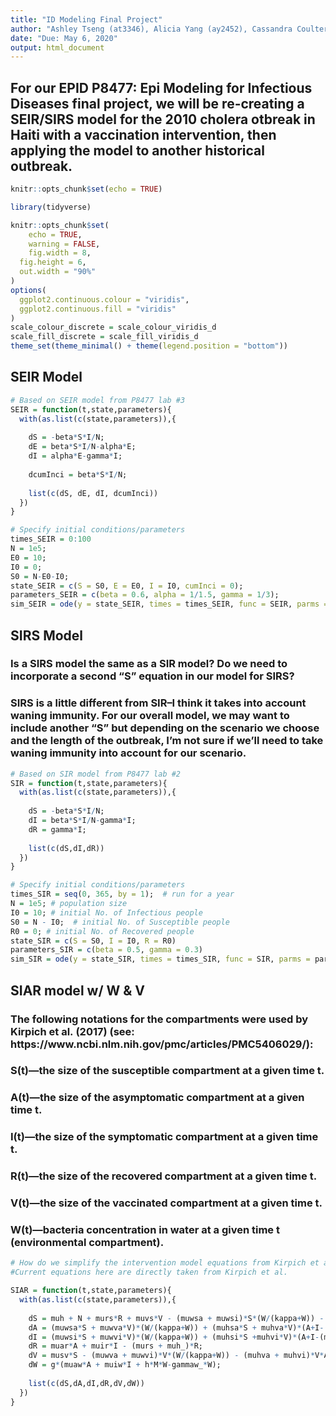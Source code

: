 ```yaml
---
title: "ID Modeling Final Project"
author: "Ashley Tseng (at3346), Alicia Yang (ay2452), Cassandra Coulter (cc4347), and Christopher Armbruster (cwa2118)"
date: "Due: May 6, 2020"
output: html_document
---
```


## For our EPID P8477: Epi Modeling for Infectious Diseases final project, we will be re-creating a SEIR/SIRS model for the 2010 cholera otbreak in Haiti with a vaccination intervention, then applying the model to another historical outbreak.

```r
knitr::opts_chunk$set(echo = TRUE)

library(tidyverse)

knitr::opts_chunk$set(
	echo = TRUE,
	warning = FALSE,
	fig.width = 8, 
  fig.height = 6,
  out.width = "90%"
)
options(
  ggplot2.continuous.colour = "viridis",
  ggplot2.continuous.fill = "viridis"
)
scale_colour_discrete = scale_colour_viridis_d
scale_fill_discrete = scale_fill_viridis_d
theme_set(theme_minimal() + theme(legend.position = "bottom"))
```


## SEIR Model
```r
# Based on SEIR model from P8477 lab #3
SEIR = function(t,state,parameters){
  with(as.list(c(state,parameters)),{
    
    dS = -beta*S*I/N;
    dE = beta*S*I/N-alpha*E;
    dI = alpha*E-gamma*I;
    
    dcumInci = beta*S*I/N;
    
    list(c(dS, dE, dI, dcumInci))
  })
}

# Specify initial conditions/parameters
times_SEIR = 0:100
N = 1e5; 
E0 = 10; 
I0 = 0; 
S0 = N-E0-I0;
state_SEIR = c(S = S0, E = E0, I = I0, cumInci = 0);
parameters_SEIR = c(beta = 0.6, alpha = 1/1.5, gamma = 1/3); 
sim_SEIR = ode(y = state_SEIR, times = times_SEIR, func = SEIR, parms = parameters_SEIR)
```



## SIRS Model
### Is a SIRS model the same as a SIR model? Do we need to incorporate a second "S" equation in our model for SIRS?
### SIRS is a little different from SIR--I think it takes into account waning immunity. For our overall model, we may want to include another "S" but depending on the scenario we choose and the length of the outbreak, I'm not sure if we'll need to take waning immunity into account for our scenario.
```r
# Based on SIR model from P8477 lab #2
SIR = function(t,state,parameters){
  with(as.list(c(state,parameters)),{
    
    dS = -beta*S*I/N;
    dI = beta*S*I/N-gamma*I;
    dR = gamma*I;
    
    list(c(dS,dI,dR))
  })
}

# Specify initial conditions/parameters
times_SIR = seq(0, 365, by = 1);  # run for a year
N = 1e5; # population size
I0 = 10; # initial No. of Infectious people
S0 = N - I0;  # initial No. of Susceptible people
R0 = 0; # initial No. of Recovered people
state_SIR = c(S = S0, I = I0, R = R0)
parameters_SIR = c(beta = 0.5, gamma = 0.3)
sim_SIR = ode(y = state_SIR, times = times_SIR, func = SIR, parms = parameters_SIR)
```



## SIAR model w/ W & V

### The following notations for the compartments were used by Kirpich et al. (2017) (see: https://www.ncbi.nlm.nih.gov/pmc/articles/PMC5406029/):
### S(t)—the size of the susceptible compartment at a given time t.
### A(t)—the size of the asymptomatic compartment at a given time t.
### I(t)—the size of the symptomatic compartment at a given time t.
### R(t)—the size of the recovered compartment at a given time t.
### V(t)—the size of the vaccinated compartment at a given time t.
### W(t)—bacteria concentration in water at a given time t (environmental compartment).
```r
# How do we simplify the intervention model equations from Kirpich et al. (2017) so that we can code them in R Studio?
#Current equations here are directly taken from Kirpich et al.

SIAR = function(t,state,parameters){
  with(as.list(c(state,parameters)),{
    
    dS = muh + N + murs*R + muvs*V - (muwsa + muwsi)*S*(W/(kappa+W)) - muhsa + muhsi*S*A + I -(musv +muh_)*S;
    dA = (muwsa*S + muwva*V)*(W/(kappa+W)) + (muhsa*S + muhva*V)*(A+I-(muar + muh_));
    dI = (muwsi*S + muwvi*V)*(W/(kappa+W)) + (muhsi*S +muhvi*V)*(A+I-(muir + muh_))*I;
    dR = muar*A + muir*I - (murs + muh_)*R;
    dV = musv*S - (muwva + muwvi)*V*(W/(kappa+W)) - (muhva + muhvi)*V*A+I-(muvs+muh_)*V;
    dW = g*(muaw*A + muiw*I + h*M*W-gammaw_*W);
    
    list(c(dS,dA,dI,dR,dV,dW))
  })
}
```

